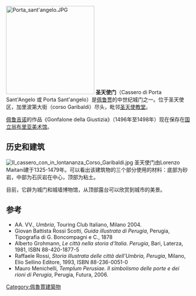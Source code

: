 {{coord|43|7|10.4|N|12|23|4.6|E|type:landmark_region:IT_dim:50|display=title}}
[[File:Porta_sant'angelo.JPG|240px]]
'''圣天使门'''（Cassero di Porta Sant'Angelo 或 Porta Sant'angelo）是[[佩鲁贾|佩鲁贾]]的中世纪城门之一。位于圣天使区，加里波第大街（corso Garibaldi）尽头，毗邻[[圣天使教堂_(佩鲁贾)|圣天使教堂]]。

[[佩鲁吉诺|佩鲁吉诺]]的作品《Gonfalone della Giustizia》（1496年至1498年）现在保存在[[国立翁布里亚美术馆|国立翁布里亚美术馆]]。

== 历史和建筑 ==
[[File:Il_cassero_con_in_lontananza_Corso_Garibaldi.jpg|thumb]]
圣天使门由Lorenzo Maitani建于1325-1479年。可以看出该建筑物的三个部分使用的材料：底部为砂岩，中部为石灰岩在中心，顶部为粘土。

目前，它辟为城门和城墙博物馆，从顶部露台可以欣赏到城市的美景。

== 参考 ==
<references/>
* AA. VV., ''Umbria'', Touring Club Italiano, Milano 2004.
* Giovan Battista Rossi Scotti, ''Guida illustrata di Perugia'', Perugia, Tipografia di G. Boncompagni e C., 1878 
* Alberto Grohmann, ''Le città nella storia d'Italia. Perugia'', Bari, Laterza, 1981, ISBN 88-420-1877-5
* Raffaele Rossi, ''Storia illustrata delle città dell'Umbria, Perugia'', Milano, Elio Sellino Editore, 1993, ISBN 88-236-0051-0
* Mauro Menichelli, ''Templum Perusiae. Il simbolismo delle porte e dei rioni di Perugia'', Perugia, Futura, 2006.
[[Category:佩魯賈建築物|Category:佩魯賈建築物]]
